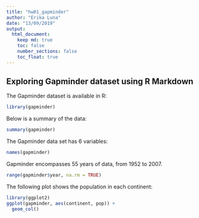 ```yaml
---
title: "hw01_gapminder"
author: "Erika Luna"
date: "13/09/2019"
output: 
  html_document:
    keep md: true
    toc: false
    number_sections: false
    toc_float: true
---
```


## Exploring Gapminder dataset using R Markdown

The Gapminder dataset is available in R:

```r
library(gapminder)
```

Below is a summary of the data: 
```r
summary(gapminder)
```
The Gapminder data set has 6 variables:

```r
names(gapminder)
```

Gapminder encompasses 55 years of data, from 1952 to 2007. 
```r
range(gapminder$year, na.rm = TRUE)
```

The following plot shows the population in each continent:
```r
library(ggplot2)
ggplot(gapminder, aes(continent, pop)) + 
  geom_col()
```

